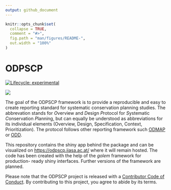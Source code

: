 ```yaml
---
output: github_document
---
```


<!-- README.md is generated from README.Rmd. Please edit that file -->

```r
knitr::opts_chunk$set(
  collapse = TRUE,
  comment = "#>",
  fig.path = "man/figures/README-",
  out.width = "100%"
)
```

# ODPSCP

<!-- badges: start -->

[![Lifecycle: experimental](https://img.shields.io/badge/lifecycle-experimental-orange.svg)](https://lifecycle.r-lib.org/articles/stages.html#experimental)

<!-- badges: end -->

![](inst/app/www/logo.png)

The goal of the ODPSCP framework is to provide a reproducible and easy to create
reporting standard for systematic conservation planning studies. 
The abbrevation stands for *O*verview and *D*esign *P*rotocol for *S*ystematic 
*C*onservation *P*lanning, but can equally be understood as abbreviations for its
individual elements (Overview, Design, Specification, Context, Prioritization).
The protocol follows other reporting framework such [ODMAP](https://onlinelibrary.wiley.com/doi/10.1111/ecog.04960) or [ODD](https://www.jasss.org/23/2/7.html).

This repository contains the shiny app behind the package and can be visualized
on [https://odpscp.iiasa.ac.at/](https://odpscp.iiasa.ac.at/) where it will remain hosted.
The code has been created with the help of the *golem* framework for production-
ready shiny interfaces. Further versions of the framework are planned.


Please note that the ODPSCP project is released with a [Contributor Code of Conduct](https://contributor-covenant.org/version/2/1/CODE_OF_CONDUCT.html). By contributing to this project, you agree to abide by its terms.
